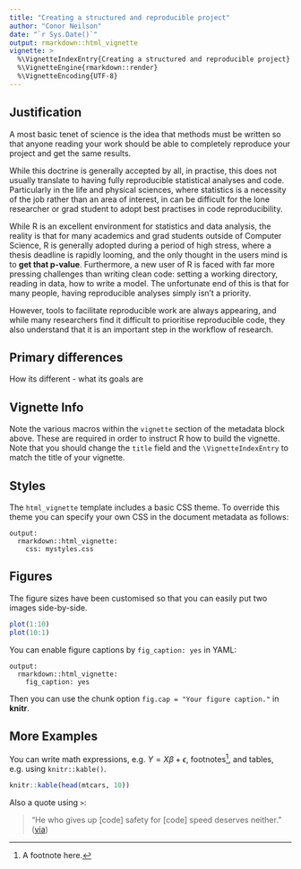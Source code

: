 ```yaml
---
title: "Creating a structured and reproducible project"
author: "Conor Neilson"
date: "`r Sys.Date()`"
output: rmarkdown::html_vignette
vignette: >
  %\VignetteIndexEntry{Creating a structured and reproducible project}
  %\VignetteEngine{rmarkdown::render}
  %\VignetteEncoding{UTF-8}
---
```


## Justification

A most basic tenet of science is the idea that methods must be written so that anyone reading your work should be able to completely reproduce your project and get the same results. 

While this doctrine is generally accepted by all, in practise, this does not usually translate to having fully reproducible statistical analyses and code. Particularly in the life and physical sciences, where statistics is a necessity of the job rather than an area of interest, in can be difficult for the lone researcher or grad student to adopt best practises in code reproducibility.

While R is an excellent environment for statistics and data analysis, the reality is that for many academics and grad students outside of Computer Science, R is generally adopted during a period of high stress, where a thesis deadline is rapidly looming, and the only thought in the users mind is to **get that p-value**. Furthermore, a new user of R is faced with far more pressing challenges than writing clean code: setting a working directory, reading in data, how to write a model. The unfortunate end of this is that for many people, having reproducible analyses simply isn't a priority. 

However, tools to facilitate reproducible work are always appearing, and while many researchers find it difficult to prioritise reproducible code, they also understand that it is an important step in the workflow of research. 


## Primary differences

How its different - what its goals are



## Vignette Info

Note the various macros within the `vignette` section of the metadata block above. These are required in order to instruct R how to build the vignette. Note that you should change the `title` field and the `\VignetteIndexEntry` to match the title of your vignette.

## Styles

The `html_vignette` template includes a basic CSS theme. To override this theme you can specify your own CSS in the document metadata as follows:

    output: 
      rmarkdown::html_vignette:
        css: mystyles.css

## Figures

The figure sizes have been customised so that you can easily put two images side-by-side. 

```r
plot(1:10)
plot(10:1)
```

You can enable figure captions by `fig_caption: yes` in YAML:

    output:
      rmarkdown::html_vignette:
        fig_caption: yes

Then you can use the chunk option `fig.cap = "Your figure caption."` in **knitr**.

## More Examples

You can write math expressions, e.g. $Y = X\beta + \epsilon$, footnotes^[A footnote here.], and tables, e.g. using `knitr::kable()`.

```r
knitr::kable(head(mtcars, 10))
```

Also a quote using `>`:

> "He who gives up [code] safety for [code] speed deserves neither."
([via](https://twitter.com/hadleywickham/status/504368538874703872))
